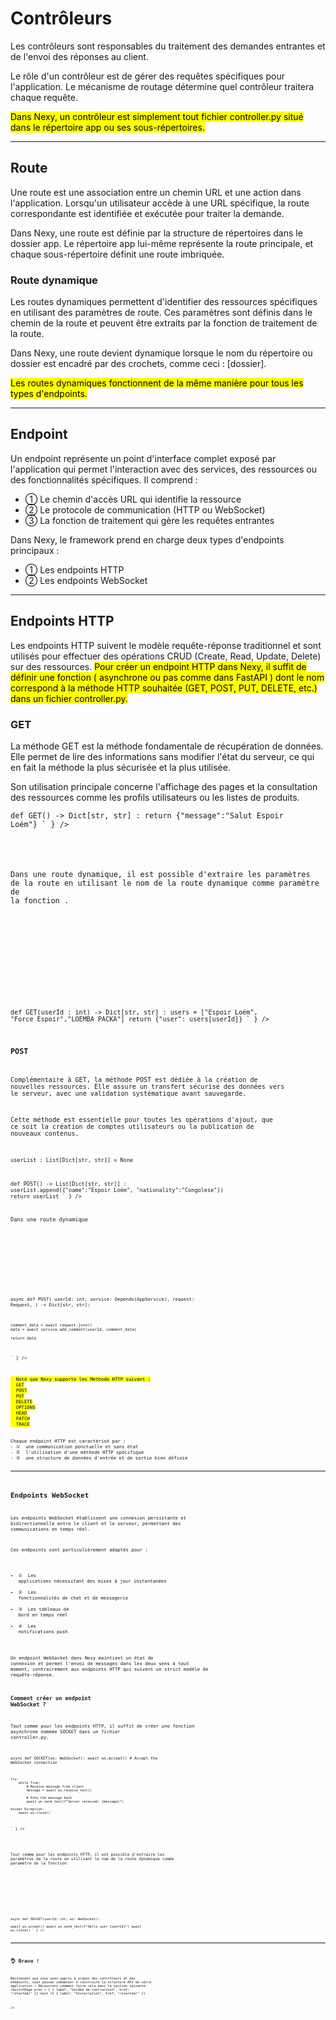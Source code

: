 # Contrôleurs

Les contrôleurs sont responsables du traitement des demandes entrantes et de l'envoi des réponses au client.

Le rôle d'un contrôleur est de gérer des requêtes spécifiques pour l'application. Le mécanisme de routage détermine quel contrôleur traitera chaque requête. 

<Mark>
    Dans <Badge>Nexy</Badge>, un contrôleur est simplement tout fichier <Badge>controller.py</Badge> situé dans le répertoire <Badge>app</Badge> ou ses sous-répertoires. 
</Mark>

<CodeCard fileName="Structure">
  <Structure>
    <Folder folderName="app">
      <Folder folderName="users">
        <File fileName="controller.py"/>
      </Folder>
      <Folder folderName="articles"> 
        <File fileName="controller.py"/>
      </Folder>
      <File fileName="controller.py"/>
    </Folder>
  </Structure>
</CodeCard>

___

## Route

Une route est une association entre un chemin URL et une action dans l'application. Lorsqu'un utilisateur accède à une URL spécifique, la route correspondante est identifiée et exécutée pour traiter la demande.
 
Dans <Badge>Nexy</Badge>, une route est définie par la structure de répertoires dans le dossier <Badge>app</Badge>. Le répertoire <Badge>app</Badge> lui-même représente la route principale, et chaque sous-répertoire définit une route imbriquée.

<CodeCard fileName="Structure">
  <Structure>
    <Folder folderName="app">
      <Folder folderName="users"/>
      <Folder folderName="articles"/> 
    </Folder>
  </Structure>
</CodeCard>

### Route dynamique

Les routes dynamiques permettent d'identifier des ressources spécifiques en utilisant des paramètres de route. Ces paramètres sont définis dans le chemin de la route et peuvent être extraits par la fonction de traitement de la route.

Dans <Badge>Nexy</Badge>, une route devient dynamique lorsque le nom du répertoire ou dossier est encadré par des crochets, comme ceci : <Badge>[dossier]</Badge>.

<CodeCard fileName="Structure">
  <Structure>
    <Folder folderName="app">
      <Folder folderName="users">
        <Folder folderName="[userId]"/>
      </Folder>
      <Folder folderName="articles">
        <Folder folderName="[articleId]"/>
      </Folder>
        <Folder folderName="[blog]"/>
    </Folder>
  </Structure>
</CodeCard>

<Mark>
  Les routes dynamiques fonctionnent de la même manière pour tous les types d'endpoints.
</Mark>

___

## Endpoint

Un endpoint représente un point d'interface complet exposé par l'application qui permet l'interaction avec des services, des ressources ou des fonctionnalités spécifiques. Il comprend :

- <span className="text-amber-50/50 text-sm">① </span> Le chemin d'accès URL qui identifie la ressource
- <span className="text-amber-50/50 text-sm">② </span> Le protocole de communication (HTTP ou WebSocket)
- <span className="text-amber-50/50 text-sm">③ </span> La fonction de traitement qui gère les requêtes entrantes

Dans <Badge>Nexy</Badge>, le framework prend en charge deux types d'endpoints principaux :

- <span className="text-amber-50/50 text-sm">① </span> Les endpoints HTTP
- <span className="text-amber-50/50 text-sm">② </span> Les endpoints WebSocket

___

## Endpoints HTTP 

Les endpoints HTTP suivent le modèle requête-réponse traditionnel et sont utilisés pour effectuer des opérations CRUD (Create, Read, Update, Delete) sur des ressources.
<Mark>
  Pour créer un endpoint HTTP dans <Badge>Nexy</Badge>, il suffit de définir une fonction ( asynchrone ou pas comme dans <MDXLink href="https://fastapi.tiangolo.com/async/#concurrent-burgers">FastAPI</MDXLink> ) dont le nom correspond à la méthode HTTP souhaitée (<Badge>GET</Badge>, <Badge>POST</Badge>, <Badge>PUT</Badge>, <Badge>DELETE</Badge>, etc.) dans un fichier <Badge>controller.py</Badge>.
</Mark>

### GET

La méthode GET est la méthode fondamentale de récupération de données. Elle permet de lire des informations sans modifier l'état du serveur, 
ce qui en fait la méthode la plus sécurisée et la plus utilisée. 

Son utilisation principale concerne l'affichage des pages et la consultation des ressources comme les profils utilisateurs ou les listes de produits.


<CodeCard fileName="app/**/controller.py">
<Code language="python"
theme="catppuccin-mocha"
code = {
`from typing import Dict

def GET() -> Dict[str, str] :
    return {"message":"Salut Espoir Loém"}
`
}
/>

</CodeCard>

Dans une route dynamique, il est possible d'extraire les paramètres de la route en utilisant le nom de la route dynamique comme paramètre de la fonction .

<CodeCard fileName="app/users/[userId]/controller.py">
<Structure>
    <Folder folderName="app">
      <Folder folderName="users">
        <Folder folderName="[userId]">
          <File fileName="controller.py"/>
        </Folder>
      </Folder>
    </Folder>
  </Structure>
<Code language="python"
 theme="catppuccin-mocha"
code = {
`from typing import Dict

def GET(userId : int) -> Dict[str, str] :
    users = ["Espoir Loém", "Force Espoir","LOEMBA PACKA"]
    return {"user": users[userId]}
`
}
/>
</CodeCard>

### POST

Complémentaire à GET, la méthode POST est dédiée à la création de nouvelles ressources. Elle assure un transfert sécurisé des données vers le serveur, avec une validation systématique avant sauvegarde. 

Cette méthode est essentielle pour toutes les opérations d'ajout, que ce soit la création de comptes utilisateurs ou la publication de nouveaux contenus.

<CodeCard fileName="app/**/controller.py">
<Code language="python"
 theme="catppuccin-mocha"
code = {
`from typing import Dict, List

userList : List[Dict[str, str]] = None

def POST() -> List[Dict[str, str]] :
    userList.append({"name":"Espoir Loém", "nationality":"Congolese"})
    return userList
`
}
/>
</CodeCard>

Dans une route dynamique 

<CodeCard fileName="app/users/[userId]/controller.py">
<Structure>
    <Folder folderName="app">
      <Folder folderName="users">
        <Folder folderName="[userId]">
          <File fileName="controller.py"/>
        </Folder>
      </Folder>
    </Folder>
  </Structure>
<Code language="python"
 theme="catppuccin-mocha"
code = {
`from nexy import Request, Depends
from .service import AppService

async def POST(
      userId: int,
      service: Depends(AppService),
      request: Request,
    ) -> Dict[str, str]:

    comment_data = await request.json()
    data = await service.add_comment(userId, comment_data)

    return data
`
}
/>
</CodeCard>


<Mark>
  Noté que Nexy supporte les Methode HTTP suivant :
  <MDXLink href="https://developer.mozilla.org/docs/Web/HTTP/Methods/GET"><Badge>GET</Badge></MDXLink>
  <MDXLink href="https://developer.mozilla.org/docs/Web/HTTP/Methods/POST"><Badge>POST</Badge></MDXLink>
  <MDXLink href="https://developer.mozilla.org/docs/Web/HTTP/Methods/PUT"><Badge>PUT</Badge></MDXLink>
  <MDXLink href="https://developer.mozilla.org/docs/Web/HTTP/Methods/DELETE"><Badge>DELETE</Badge></MDXLink>
  <MDXLink href="https://developer.mozilla.org/docs/Web/HTTP/Methods/OPTIONS"><Badge>OPTIONS</Badge></MDXLink>
  <MDXLink href="https://developer.mozilla.org/docs/Web/HTTP/Methods/HEAD"><Badge>HEAD</Badge></MDXLink>
  <MDXLink href="https://developer.mozilla.org/docs/Web/HTTP/Methods/PATCH"><Badge>PATCH</Badge></MDXLink>
  <MDXLink href="https://developer.mozilla.org/docs/Web/HTTP/Methods/TRACE"><Badge>TRACE</Badge></MDXLink>

</Mark>
Chaque endpoint HTTP est caractérisé par :
- <span className="text-amber-50/50 text-sm">① </span> une communication ponctuelle et sans état
- <span className="text-amber-50/50 text-sm">② </span> l'utilisation d'une méthode HTTP spécifique
- <span className="text-amber-50/50 text-sm">③ </span> une structure de données d'entrée et de sortie bien définie

___

## Endpoints WebSocket

Les endpoints WebSocket établissent une connexion persistante et bidirectionnelle entre le client et le serveur, permettant des communications en temps réel.

Ces endpoints sont particulièrement adaptés pour :
- <span className="text-amber-50/50 text-sm">① </span> Les applications nécessitant des mises à jour instantanées
- <span className="text-amber-50/50 text-sm">② </span> Les fonctionnalités de chat et de messagerie
- <span className="text-amber-50/50 text-sm">③ </span> Les tableaux de bord en temps réel
- <span className="text-amber-50/50 text-sm">④ </span> Les notifications push

Un endpoint WebSocket dans <Badge>Nexy</Badge> maintient un état de connexion et permet l'envoi de messages dans les deux sens à tout moment, contrairement aux endpoints HTTP qui suivent un strict modèle de requête-réponse.

### Comment créer un endpoint WebSocket ?
Tout comme pour les endpoints HTTP, il suffit de créer une fonction asynchrone nommée <Badge>SOCKET</Badge>  dans un fichier <Badge>controller.py</Badge>.


<CodeCard fileName="app/**/controller.py">
<Code language="python"
 theme="catppuccin-mocha"
code = {
`from nexy import WebSocket

async def SOCKET(ws: WebSocket):
    await ws.accept()  # Accept the WebSocket connection
    
    try:
        while True:
            # Receive message from client
            message = await ws.receive_text()
            
            # Echo the message back
            await ws.send_text(f"Server received: {message}")
            
    except Exception:
        await ws.close()
`
}
/>


</CodeCard>



Tout comme pour les endpoints HTTP, il est possible d'extraire les paramètres de la route en utilisant le nom de la route dynamique comme paramètre de la fonction.

<CodeCard fileName="app/users/[userId]/controller.py">
<Structure>
    <Folder folderName="app">
      <Folder folderName="users">
        <Folder folderName="[userId]">
          <File fileName="controller.py"/>
        </Folder>
      </Folder>
    </Folder>
  </Structure>
<Code language="python"
 theme="catppuccin-mocha"
code = {
`from nexy import WebSocket

async def SOCKET(userId: int, ws: WebSocket):  
    await ws.accept()
    await ws.send_text(f"Hello user {userId}")
    await ws.close()
` 
}
/>
</CodeCard>

___

## 👌 Bravo !
Maintenant que vous avez appris à propos des contrôleurs et des endpoints, vous pouvez commencer à construire la structure API de votre application !
Découvrons comment faire cela dans la section suivante.
<SwitchPage
    prev = { {
        label: "Guidee de contruction",
        href: "/started/"
    }}
    next ={ {
        label: "Installation",
        href: "/started/"
    }}

/>